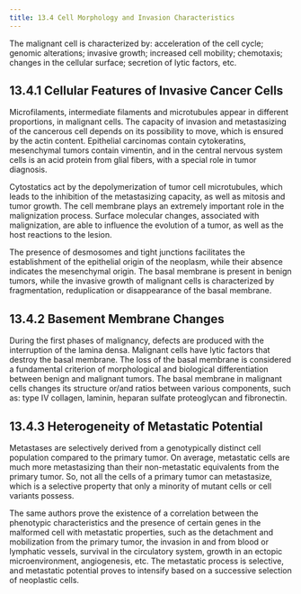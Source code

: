 ```yaml
---
title: 13.4 Cell Morphology and Invasion Characteristics
---
```



The malignant cell is characterized by: acceleration of the cell cycle; genomic alterations; invasive growth; increased cell mobility; chemotaxis; changes in the cellular surface; secretion of lytic factors, etc.

## 13.4.1 Cellular Features of Invasive Cancer Cells

Microfilaments, intermediate filaments and microtubules appear in different proportions, in malignant cells. The capacity of invasion and metastasizing of the cancerous cell depends on its possibility to move, which is ensured by the actin content. Epithelial carcinomas contain cytokeratins, mesenchymal tumors contain vimentin, and in the central nervous system cells is an acid protein from glial fibers, with a special role in tumor diagnosis.

Cytostatics act by the depolymerization of tumor cell microtubules, which leads to the inhibition of the metastasizing capacity, as well as mitosis and tumor growth. The cell membrane plays an extremely important role in the malignization process. Surface molecular changes, associated with malignization, are able to influence the evolution of a tumor, as well as the host reactions to the lesion.

The presence of desmosomes and tight junctions facilitates the establishment of the epithelial origin of the neoplasm, while their absence indicates the mesenchymal origin. The basal membrane is present in benign tumors, while the invasive growth of malignant cells is characterized by fragmentation, reduplication or disappearance of the basal membrane.

## 13.4.2 Basement Membrane Changes

During the first phases of malignancy, defects are produced with the interruption of the lamina densa. Malignant cells have lytic factors that destroy the basal membrane. The loss of the basal membrane is considered a fundamental criterion of morphological and biological differentiation between benign and malignant tumors. The basal membrane in malignant cells changes its structure or/and ratios between various components, such as: type IV collagen, laminin, heparan sulfate proteoglycan and fibronectin.

## 13.4.3 Heterogeneity of Metastatic Potential

Metastases are selectively derived from a genotypically distinct cell population compared to the primary tumor. On average, metastatic cells are much more metastasizing than their non-metastatic equivalents from the primary tumor. So, not all the cells of a primary tumor can metastasize, which is a selective property that only a minority of mutant cells or cell variants possess.

The same authors prove the existence of a correlation between the phenotypic characteristics and the presence of certain genes in the malformed cell with metastatic properties, such as the detachment and mobilization from the primary tumor, the invasion in and from blood or lymphatic vessels, survival in the circulatory system, growth in an ectopic microenvironment, angiogenesis, etc. The metastatic process is selective, and metastatic potential proves to intensify based on a successive selection of neoplastic cells.
